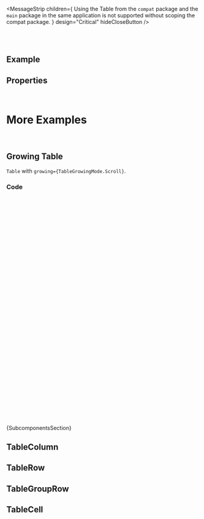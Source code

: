 
<Meta of={ComponentStories} />

<DocsHeader of={ComponentStories} />

<MessageStrip
  children={
    <Text>
      Using the Table from the <code>compat</code> package and the <code>main</code> package in the same application is
      not supported without scoping the compat package.
    </Text>
  }
  design="Critical"
  hideCloseButton
/>

<br />
<br />

## Example

<Canvas of={ComponentStories.Default} />

## Properties

<ControlsWithNote of={ComponentStories.Default} />

<br />

# More Examples

<br />

## Growing Table

`Table` with `growing={TableGrowingMode.Scroll}`.

<Canvas of={ComponentStories.GrowingTable} />

### Code

```jsx
const createRows = (indexOffset) => {
  return new Array(25).fill('').map((_, index) => (
    <TableRow key={`${index + indexOffset} - row`}>
      <TableCell>
        <Label>{index + indexOffset}</Label>
      </TableCell>
      <TableCell>
        <Label>Placeholder</Label>
      </TableCell>
    </TableRow>
  ));
};

const GrowingTable = () => {
  const [rows, setRows] = useState(createRows(1));
  const onLoadMore = () => {
    setRows((prev) => [...prev, ...createRows(prev.length + 1)]);
  };
  return (
    <div style={{ height: '250px', overflow: 'auto' }}>
      <Table
        onLoadMore={onLoadMore}
        growing={TableGrowingMode.Scroll}
        columns={
          <>
            <TableColumn>
              <Label>Column 1</Label>
            </TableColumn>
            <TableColumn>
              <Label>Column 2</Label>
            </TableColumn>
          </>
        }
      >
        {rows}
      </Table>
    </div>
  );
};
```

<Markdown>{SubcomponentsSection}</Markdown>

## TableColumn

<Description of={TableColumn} />
<ArgTypes of={TableColumn} />

## TableRow

<Description of={TableRow} />
<ArgTypes of={TableRow} />

## TableGroupRow

<Description of={TableGroupRow} />
<ArgTypes of={TableGroupRow} />

## TableCell

<Description of={TableCell} />
<ArgTypes of={TableCell} />

<Footer />
